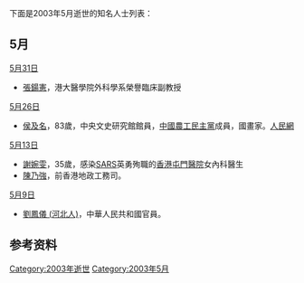 <noinclude>{{MonthTOC|2003年|逝世人物列表}}

下面是2003年5月逝世的知名人士列表：
</noinclude>

== 5月 ==
;[[5月31日|5月31日]]
*[[張鍚憲|張鍚憲]]，港大醫學院外科學系榮譽臨床副教授

;[[5月26日|5月26日]]
*[[侯及名|侯及名]]，83歲，中央文史研究館館員，[[中國農工民主黨|中國農工民主黨]]成員，國畫家。[https://web.archive.org/web/20030819104109/http://www.people.com.cn/GB/paper464/9395/870205.html 人民網]

;[[5月13日|5月13日]]
*[[謝婉雯|謝婉雯]]，35歲，感染[[SARS|SARS]]英勇殉職的[[香港|香港]][[屯門醫院|屯門醫院]]女內科醫生
*[[陳乃強|陳乃強]]，前香港地政工務司。

;[[5月9日|5月9日]]
*[[劉鳳儀_(河北人)|劉鳳儀 (河北人)]]，中華人民共和國官員。

== 参考资料 ==
{{reflist}}

{{各年各月份逝世人物}}

[[Category:2003年逝世|Category:2003年逝世]]
[[Category:2003年5月|Category:2003年5月]]